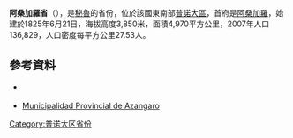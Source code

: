 '''阿桑加羅省'''（{{lang-es|Provincia de Azángaro}}），是[[秘魯|秘魯]]的省份，位於該國東南部[[普諾大區|普諾大區]]，首府是[[阿桑加羅|阿桑加羅]]，始建於1825年6月21日，海拔高度3,850米，面積4,970平方公里，2007年人口136,829，人口密度每平方公里27.53人。

==參考資料==
* {{es icon}} {{Official website|http://www.muniazangaro.gob.pe}}
* [http://www.muniazangaro.gob.pe Municipalidad Provincial de Azangaro] {{Wayback|url=http://www.muniazangaro.gob.pe/ |date=20201028221917 }}

{{coord|14|54|36|S|70|11|51|W|type:adm2nd_source:itwiki|display=title}}

{{秘魯省份|state=collapsed}}
{{秘鲁行政区划小作品}}
[[Category:普诺大区省份|Category:普诺大区省份]]
